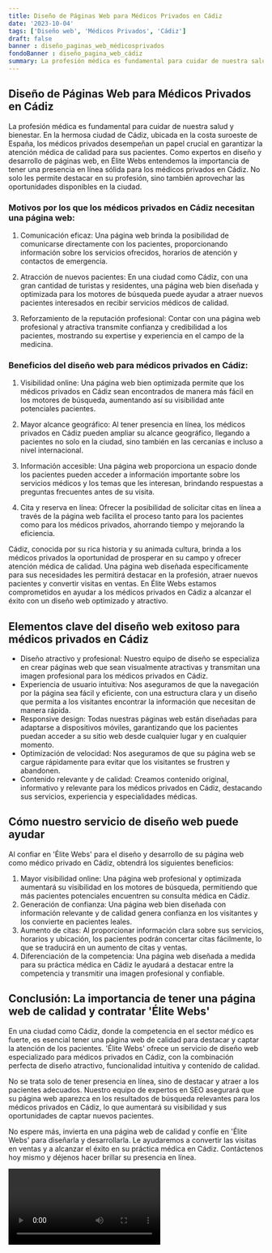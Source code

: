 ```yaml
---
title: Diseño de Páginas Web para Médicos Privados en Cádiz
date: '2023-10-04'
tags: ['Diseño web', 'Médicos Privados', 'Cádiz']
draft: false
banner : diseño_paginas_web_médicosprivados
fondoBanner : diseño_pagina_web_cádiz
summary: La profesión médica es fundamental para cuidar de nuestra salud y bienestar. En la hermosa ciudad de Cádiz, ubicada en la costa suroeste de España, los médicos privados desempeñan un papel crucial en garantizar la atención médica de calidad para sus pacientes. Como expertos en diseño y desarrollo de páginas web, en Élite Webs entendemos la importancia de tener una presencia en línea sólida para los médicos privados en Cádiz. No solo les permite destacar en su profesión, sino también aprovechar las oportunidades disponibles en la ciudad.
---
```


## Diseño de Páginas Web para Médicos Privados en Cádiz

La profesión médica es fundamental para cuidar de nuestra salud y bienestar. En la hermosa ciudad de Cádiz, ubicada en la costa suroeste de España, los médicos privados desempeñan un papel crucial en garantizar la atención médica de calidad para sus pacientes. Como expertos en diseño y desarrollo de páginas web, en Élite Webs entendemos la importancia de tener una presencia en línea sólida para los médicos privados en Cádiz. No solo les permite destacar en su profesión, sino también aprovechar las oportunidades disponibles en la ciudad.

### Motivos por los que los médicos privados en Cádiz necesitan una página web:

1. Comunicación eficaz: Una página web brinda la posibilidad de comunicarse directamente con los pacientes, proporcionando información sobre los servicios ofrecidos, horarios de atención y contactos de emergencia.

2. Atracción de nuevos pacientes: En una ciudad como Cádiz, con una gran cantidad de turistas y residentes, una página web bien diseñada y optimizada para los motores de búsqueda puede ayudar a atraer nuevos pacientes interesados en recibir servicios médicos de calidad.

3. Reforzamiento de la reputación profesional: Contar con una página web profesional y atractiva transmite confianza y credibilidad a los pacientes, mostrando su expertise y experiencia en el campo de la medicina.

### Beneficios del diseño web para médicos privados en Cádiz:

1. Visibilidad online: Una página web bien optimizada permite que los médicos privados en Cádiz sean encontrados de manera más fácil en los motores de búsqueda, aumentando así su visibilidad ante potenciales pacientes.

2. Mayor alcance geográfico: Al tener presencia en línea, los médicos privados en Cádiz pueden ampliar su alcance geográfico, llegando a pacientes no solo en la ciudad, sino también en las cercanías e incluso a nivel internacional.

3. Información accesible: Una página web proporciona un espacio donde los pacientes pueden acceder a información importante sobre los servicios médicos y los temas que les interesan, brindando respuestas a preguntas frecuentes antes de su visita.

4. Cita y reserva en línea: Ofrecer la posibilidad de solicitar citas en línea a través de la página web facilita el proceso tanto para los pacientes como para los médicos privados, ahorrando tiempo y mejorando la eficiencia.

Cádiz, conocida por su rica historia y su animada cultura, brinda a los médicos privados la oportunidad de prosperar en su campo y ofrecer atención médica de calidad. Una página web diseñada específicamente para sus necesidades les permitirá destacar en la profesión, atraer nuevos pacientes y convertir visitas en ventas. En Élite Webs estamos comprometidos en ayudar a los médicos privados en Cádiz a alcanzar el éxito con un diseño web optimizado y atractivo.

<GifSeo />

<Cta />

## Elementos clave del diseño web exitoso para médicos privados en Cádiz

- Diseño atractivo y profesional: Nuestro equipo de diseño se especializa en crear páginas web que sean visualmente atractivas y transmitan una imagen profesional para los médicos privados en Cádiz.
- Experiencia de usuario intuitiva: Nos aseguramos de que la navegación por la página sea fácil y eficiente, con una estructura clara y un diseño que permita a los visitantes encontrar la información que necesitan de manera rápida.
- Responsive design: Todas nuestras páginas web están diseñadas para adaptarse a dispositivos móviles, garantizando que los pacientes puedan acceder a su sitio web desde cualquier lugar y en cualquier momento.
- Optimización de velocidad: Nos aseguramos de que su página web se cargue rápidamente para evitar que los visitantes se frustren y abandonen. 
- Contenido relevante y de calidad: Creamos contenido original, informativo y relevante para los médicos privados en Cádiz, destacando sus servicios, experiencia y especialidades médicas.

## Cómo nuestro servicio de diseño web puede ayudar

Al confiar en 'Élite Webs' para el diseño y desarrollo de su página web como médico privado en Cádiz, obtendrá los siguientes beneficios:

1. Mayor visibilidad online: Una página web profesional y optimizada aumentará su visibilidad en los motores de búsqueda, permitiendo que más pacientes potenciales encuentren su consulta médica en Cádiz.
2. Generación de confianza: Una página web bien diseñada con información relevante y de calidad genera confianza en los visitantes y los convierte en pacientes leales.
3. Aumento de citas: Al proporcionar información clara sobre sus servicios, horarios y ubicación, los pacientes podrán concertar citas fácilmente, lo que se traducirá en un aumento de citas y ventas.
4. Diferenciación de la competencia: Una página web diseñada a medida para su práctica médica en Cádiz le ayudará a destacar entre la competencia y transmitir una imagen profesional y confiable.

## Conclusión: La importancia de tener una página web de calidad y contratar 'Élite Webs'

En una ciudad como Cádiz, donde la competencia en el sector médico es fuerte, es esencial tener una página web de calidad para destacar y captar la atención de los pacientes. 'Élite Webs' ofrece un servicio de diseño web especializado para médicos privados en Cádiz, con la combinación perfecta de diseño atractivo, funcionalidad intuitiva y contenido de calidad.

No se trata solo de tener presencia en línea, sino de destacar y atraer a los pacientes adecuados. Nuestro equipo de expertos en SEO asegurará que su página web aparezca en los resultados de búsqueda relevantes para los médicos privados en Cádiz, lo que aumentará su visibilidad y sus oportunidades de captar nuevos pacientes.

No espere más, invierta en una página web de calidad y confíe en 'Élite Webs' para diseñarla y desarrollarla. Le ayudaremos a convertir las visitas en ventas y a alcanzar el éxito en su práctica médica en Cádiz. Contáctenos hoy mismo y déjenos hacer brillar su presencia en línea.

<Video />

<CtaBot job='Médicos Privados' city='Cádiz'/>

<Gmaps query='Cádiz+españa+maps' />